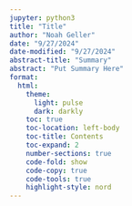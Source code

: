 ```yaml
---
jupyter: python3
title: "Title"
author: "Noah Geller"
date: "9/27/2024"
date-modified: "9/27/2024" 
abstract-title: "Summary"
abstract: "Put Summary Here"
format:
  html:
    theme: 
      light: pulse
      dark: darkly
    toc: true
    toc-location: left-body 
    toc-title: Contents
    toc-expand: 2 
    number-sections: true
    code-fold: show
    code-copy: true 
    code-tools: true
    highlight-style: nord
---
```

